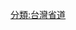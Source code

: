 {{Navbox
| titlestyle = background:#bf7f40;color:#FFFFFF;
| name  = 新中橫公路
| title = [[新中橫公路]]沿線景點
| image = [[檔案:Tataka.jpg|100px]]
| group1= <center>[[嘉義玉山線|嘉義<br />玉山線]]</center>
| group1style = background:#8cc4ff
| list1 = [[後庄 (嘉義縣)|後-{庄}-]] － [[隆興村 (嘉義縣)|隆興]]（十字路）－ [[吳鳳廟]] － [[觸口村|觸口]] － [[新中橫公路#災害|五彎仔]] － [[龍美]]（瀨頭） － [[隙頂]] － [[石桌]] － [[十字村|十字路]] － [[阿里山國家森林遊樂區|阿里山]] － [[自忠]] － [[新高口]] － [[鹿林山自然公園|鹿林山]] － [[塔塔加]]
| group2= <center>[[水里玉山線|水-{里}-<br />玉山線]]</center>
| group2style = background:#8cc4ff
| list2 = [[頂崁村|頂崁]] － [[龍神橋 (南投縣)|龍神橋]] － [[新山村 (水里鄉)|新山]] － [[郡坑村|郡坑]] － [[上安村|上安]] － [[明德村 (南投縣)|信義]]（內茅埔） － [[豐丘村 (台灣)|豐丘]] － [[陳有蘭溪橋]] － [[同富村|和社]] － [[神木村]][[神木樟樹公]] － [[觀峰]]  － [[觀山]] － [[夫妻樹]] － [[塔塔加]]
| group3= <center>[[玉里玉山線|玉里<br />玉山線]]</center>
| group3style = background:#8cc4ff
| list3 = {{Navbox subgroup
  |groupstyle = width:5em
  |liststyle = width:auto
  |group1 = 原計畫<br />路線
  |list1 = [[塔塔加]] － [[塔塔加鞍部]] － [[玉山]]  － [[金門峒斷崖]] － [[八通關]]－ [[達芬尖山|尖山]]（隧道通過） － [[大分 (台灣地名)|大分]]（打訓） － [[十三里|多美麗]] － [[瓦拉米]] － [[山風]] － [[南安 (台灣地名)|南安]] － [[卓樂]]（卓麓） － [[玉里鎮|玉里]]
  |group2 = 變更後<br />路線
  |list2 = [[塔塔加]] － [[塔塔加鞍部]] － [[楠梓仙溪]]林道  － [[梅蘭鞍部]]（南玉山埡口） － [[塔芬山]]（隧道通過） － 接循原計畫路線 － [[玉里鎮|玉里]]
 }}
|below     =<p align=left>註：玉里玉山線在山風以上之路段已被放棄興建，詳見[[新中橫公路#歷史|新中橫公路興建史]]。</p>
}}
<noinclude>[[分類:台灣省道]]</noinclude>